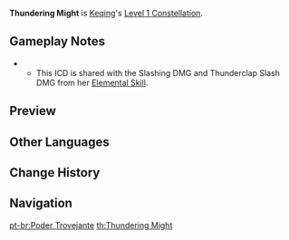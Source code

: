 {{Constellation Infobox
|image       = Constellation Thundering Might.png
|description = Recasting [[Stellar Restoration]] while a Lightning Stiletto is present causes Keqing to deal 50% of her ATK as {{Color|AoE Electro DMG}} at the start point and terminus of her Blink.
|level       = 1
|character   = Keqing
|scale_att1  = ATK
|utility1    = AoE
}}
'''Thundering Might''' is [[Keqing]]'s [[Level 1 Constellation]].

==Gameplay Notes==
* {{TalentNote|icd|The extra Electro DMG}}
** This ICD is shared with the Slashing DMG and Thunderclap Slash DMG from her [[Stellar Restoration|Elemental Skill]].

==Preview==
{{Preview
|file    = Constellation Thundering Might
}}

==Other Languages==
{{Other Languages
|en      = Thundering Might
|zhs     = 雷厉
|zhs_rm  = Léilì
|zht     = 雷厲
|zht_rm  = Léilì
|zh_tl   = The Power Of a Thunderbolt
|zh_note = Could be based off the chinese idiom {{Lang|zh=雷厉风行|zh_rm=Léilì-fēngxíng|zh_tl=With the power of a thunderbolt and the speed of lightning|mini=1}}.
|ja      = 迅雷
|ja_rm   = Jinrai
|ja_tl   = Thunderclap
|ko      = 계뢰
|ko_rm   = Gyeroe
|ko_tl   = Frontal Thunderstorm
|es      = Fuerza atronadora
|es_tl   = Thundering Strength
|fr      = Force foudroyante
|fr_tl   = Overwhelming Strength
|fr_note = ''"Foudroyant"'' is an adjective used to describe overwhelmingness equivalent to that of the thunder.
|ru      = Громовая мощь
|ru_tl   = Thunderous Might
|th      = Thundering Might
|vi      = Sấm Sét Trừng Phạt
|vi_tl   = 
|de      = Donnernde Gewalt
|de_tl   = Thundering Force
|id      = Thundering Might
|pt      = Poder Trovejante
|pt_tl   = Thundering Power
}}

==Change History==
{{Change History|1.0}}

==Navigation==
{{Talent Navbox|Keqing}}
[[pt-br:Poder Trovejante]]
[[th:Thundering Might]]